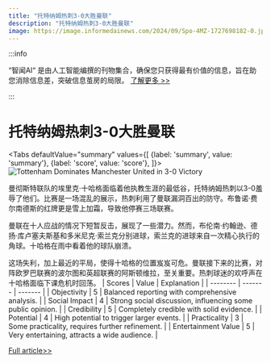 ```yaml
---
title: "托特纳姆热刺3-0大胜曼联"
description: "托特纳姆热刺3-0大胜曼联"
image: https://image.informedainews.com/2024/09/Spo-4MZ-1727698182-0.jpg
---
```



:::info

“智闻AI“ 是由人工智能编撰的刊物集合，确保您只获得最有价值的信息，旨在助您消除信息差，突破信息茧房的局限。  [了解更多 >>](/)

:::

# 托特纳姆热刺3-0大胜曼联


<Tabs
	defaultValue="summary"
	values={[
	{label: 'summary', value: 'summary'},
	{label: 'score', value: 'score'},
]}>
<TabItem value="summary">
<img
  src="https://image.informedainews.com/2024/09/Spo-4MZ-1727698182-0.jpg"
  alt="Tottenham Dominates Manchester United in 3-0 Victory"
/>



曼彻斯特联队的埃里克·十哈格面临着他执教生涯的最低谷，托特纳姆热刺以3-0羞辱了他们。比赛是一场混乱的展示，热刺利用了曼联漏洞百出的防守。布鲁诺·费尔南德斯的红牌更是雪上加霜，导致他停赛三场联赛。

曼联在十人应战的情况下短暂反击，展现了一些潜力。然而，布伦南·约翰逊、德扬·库卢塞夫斯基和多米尼克·索兰克分别进球，索兰克的进球来自一次精心执行的角球。十哈格在雨中看着他的球队崩溃。

这场失利，加上最近的平局，使得十哈格的位置岌岌可危。曼联接下来的比赛，对阵欧罗巴联赛的波尔图和英超联赛的阿斯顿维拉，至关重要。热刺球迷的欢呼声在十哈格面临下课危机时回荡。
</TabItem>
<TabItem value="score">
	| Scores     | Value   | Explanation |
	| -------- | ------- | ------- |
	| Objectivity  | 5    | Balanced reporting with comprehensive analysis.    |
	| Social Impact | 4     | Strong social discussion, influencing some public opinion.    |
	| Credibility    | 5    | Completely credible with solid evidence.    |
	| Potential    | 4    | High potential to trigger larger events.    |
	| Practicality    | 3    | Some practicality, requires further refinement.    |
	| Entertainment Value    | 5    | Very entertaining, attracts a wide audience.    |
</TabItem>
</Tabs>

[Full article>>](https://www.theguardian.com/football/2024/sep/29/manchester-united-tottenham-premier-league-match-report)
